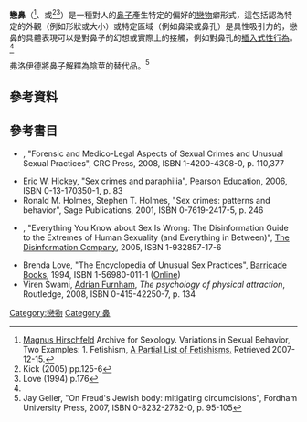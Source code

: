 '''戀鼻'''（{{lang-en|Nose fetishism}}<ref>[[Magnus_Hirschfeld|Magnus Hirschfeld]] Archive for Sexology. Variations in Sexual Behavior, Two Examples: 1. Fetishism, [http://www2.hu-berlin.de/sexology/EE6/html/a_partial_list_of_fetishisms.html A Partial List of Fetishisms.] {{webarchive|url=https://archive.is/20130206201038/http://www2.hu-berlin.de/sexology/EE6/html/a_partial_list_of_fetishisms.html |date=2013-02-06 }} Retrieved 2007-12-15.</ref>、{{lang|en|nose partialism}}或{{lang|en|nasophilia}}<ref name=eykasiw>Kick (2005) pp.125-6</ref><ref>Love (1994) p.176</ref>）是一種對人的[[鼻子|鼻子]]產生特定的偏好的[[戀物|戀物]]癖形式，這包括認為特定的外觀（例如形狀或大小）或特定區域（例如鼻梁或鼻孔）是具性吸引力的，戀鼻的具體表現可以是對鼻子的幻想或實際上的接觸，例如對鼻孔的[[插入式性行為|插入式性行為]]。<ref name=eykasiw /> 

[[西格蒙德·弗洛伊德|弗洛伊德]]將鼻子解釋為[[陰莖|陰莖]]的替代品。<ref>Jay Geller, "On Freud's Jewish body: mitigating circumcisions", Fordham University Press, 2007, ISBN 0-8232-2782-0, p. 95-105</ref>

== 參考資料 ==
{{Reflist}}

== 參考書目 ==
* {{link-en|Anil Aggrawal|Anil Aggrawal}}, "Forensic and Medico-Legal Aspects of Sexual Crimes and Unusual Sexual Practices", CRC Press, 2008, ISBN 1-4200-4308-0, p. 110,377
* Eric W. Hickey, "Sex crimes and paraphilia", Pearson Education, 2006, ISBN 0-13-170350-1, p. 83
* Ronald M. Holmes, Stephen T. Holmes, "Sex crimes: patterns and behavior", Sage Publications, 2001, ISBN 0-7619-2417-5, p. 246
* {{link-en|Russ Kick|Russ Kick}}, "Everything You Know about Sex Is Wrong: The Disinformation Guide to the Extremes of Human Sexuality (and Everything in Between)", [[The_Disinformation_Company|The Disinformation Company]], 2005, ISBN 1-932857-17-6
* Brenda Love, "The Encyclopedia of Unusual Sex Practices", [[Barricade_Books|Barricade Books]], 1994, ISBN 1-56980-011-1 ([https://web.archive.org/web/20060317113609/http://www.odd-sex.com/info/gloss506.htm Online])
* Viren Swami, [[Adrian_Furnham|Adrian Furnham]], ''The psychology of physical attraction'', Routledge, 2008, ISBN 0-415-42250-7, p. 134

{{戀物癖}}

[[Category:戀物|Category:戀物]]
[[Category:鼻|Category:鼻]]